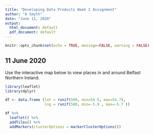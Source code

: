 ---
title: "Developing Data Products Week 2 Assignment"
author: "A Smyth"
date: "June 11, 2020"
output:
  html_document: default
  pdf_document: default
---

```{r setup, include=FALSE}
knitr::opts_chunk$set(echo = TRUE, message=FALSE, warning = FALSE)

```

## 11 June 2020

Use the interactive map below to view places in and around Belfast Northern Ireland. 

```{r interactiveMap}

library(leaflet)
library(dplyr)

df <- data.frame (lat = runif(500, min=54.5, max=54.7),
                  lng = runif(500, min=-5.9 , max=-5.7 ))

df %>%
  leaflet() %>%
  addTiles() %>%
  addMarkers(clusterOptions = markerClusterOptions())
  
```
